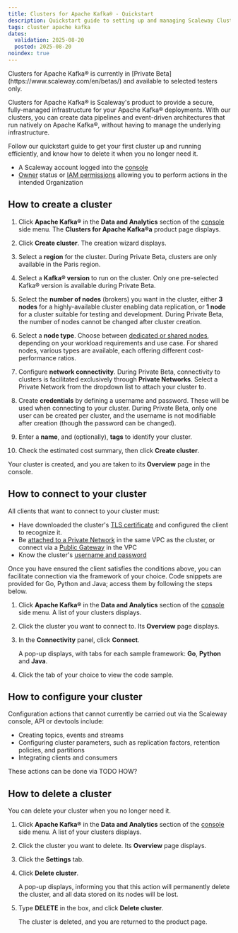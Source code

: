 ```yaml
---
title: Clusters for Apache Kafka® - Quickstart
description: Quickstart guide to setting up and managing Scaleway Clusters for Apache Kafka®.
tags: cluster apache kafka
dates:
  validation: 2025-08-20
  posted: 2025-08-20
noindex: true
---
```


<Message type="note">
Clusters for Apache Kafka® is currently in [Private Beta](https://www.scaleway.com/en/betas/) and available to selected testers only.
</Message>

Clusters for Apache Kafka® is Scaleway's product to provide a secure, fully-managed infrastructure for your Apache Kafka® deployments. With our clusters, you can create data pipelines and event-driven architectures that run natively on Apache Kafka®, without having to manage the underlying infrastructure.

Follow our quickstart guide to get your first cluster up and running efficiently, and know how to delete it when you no longer need it.

<Requirements />

- A Scaleway account logged into the [console](https://console.scaleway.com)
- [Owner](/iam/concepts/#owner) status or [IAM permissions](/iam/concepts/#permission) allowing you to perform actions in the intended Organization

## How to create a cluster

1. Click **Apache Kafka®** in the **Data and Analytics** section of the [console](https://console.scaleway.com/) side menu. The **Clusters for Apache Kafka®a** product page displays.

2. Click **Create cluster**. The creation wizard displays.

3. Select a **region** for the cluster. During Private Beta, clusters are only available in the Paris region.

4. Select a **Kafka® version** to run on the cluster. Only one pre-selected Kafka® version is available during Private Beta.

5. Select the **number of nodes** (brokers) you want in the cluster, either **3 nodes** for a highly-available cluster enabling data replication, or **1 node** for a cluster suitable for testing and development. During Private Beta, the number of nodes cannot be changed after cluster creation.

6. Select a **node type**. Choose between [dedicated or shared nodes](/clusters-for-kafka/concepts/#node), depending on your workload requirements and use case. For shared nodes, various types are available, each offering different cost-performance ratios.

7. Configure **network connectivity**. During Private Beta, connectivity to clusters is facilitated exclusively through **Private Networks**. Select a Private Network from the dropdown list to attach your cluster to.

8. Create **credentials** by defining a username and password. These will be used when connecting to your cluster. During Private Beta, only one user can be created per cluster, and the username is not modifiable after creation (though the password can be changed).

9. Enter a **name**, and (optionally), **tags** to identify your cluster.

10. Check the estimated cost summary, then click **Create cluster**.

Your cluster is created, and you are taken to its **Overview** page in the console.

## How to connect to your cluster

All clients that want to connect to your cluster must:

- Have downloaded the cluster's [TLS certificate](/clusters-for-kafka/how-to/manage-cluster/) and configured the client to recognize it.
- Be [attached to a Private Network](/vpc/how-to/attach-resources-to-pn/) in the same VPC as the cluster, or connect via a [Public Gateway](/public-gateways/how-to/create-a-public-gateway/) in the VPC
- Know the cluster's [username and password](/clusters-for-kafka/how-to/connect-to-cluster/#how-to-access-the-username-and-password)

Once you have ensured the client satisfies the conditions above, you can facilitate connection via the framework of your choice. Code snippets are provided for Go, Python and Java; access them by following the steps below.

1. Click **Apache Kafka®** in the **Data and Analytics** section of the [console](https://console.scaleway.com/) side menu. A list of your clusters displays.

2. Click the cluster you want to connect to. Its **Overview** page displays.

3. In the **Connectivity** panel, click **Connect**.

    A pop-up displays, with tabs for each sample framework: **Go**, **Python** and **Java**.

4. Click the tab of your choice to view the code sample.

## How to configure your cluster

Configuration actions that cannot currently be carried out via the Scaleway console, API or devtools include:

- Creating topics, events and streams
- Configuring cluster parameters, such as replication factors, retention policies, and partitions
- Integrating clients and consumers

These actions can be done via TODO HOW?

## How to delete a cluster

You can delete your cluster when you no longer need it.

1. Click **Apache Kafka®** in the **Data and Analytics** section of the [console](https://console.scaleway.com/) side menu. A list of your clusters displays.

2. Click the cluster you want to delete. Its **Overview** page displays.

3. Click the **Settings** tab.

4. Click **Delete cluster**.

    A pop-up displays, informing you that this action will permanently delete the cluster, and all data stored on its nodes will be lost.

5. Type **DELETE** in the box, and click **Delete cluster**.

    The cluster is deleted, and you are returned to the product page.